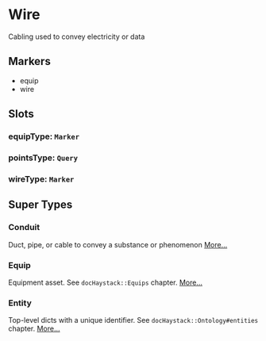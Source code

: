# Wire
Cabling used to convey electricity or data
## Markers
- equip
- wire

## Slots

### equipType: `Marker`

### pointsType: `Query`

### wireType: `Marker`


## Super Types
### Conduit
Duct, pipe, or cable to convey a substance or phenomenon 
[More...](./Conduit)

### Equip
Equipment asset.
See `docHaystack::Equips` chapter. 
[More...](./Equip)

### Entity
Top-level dicts with a unique identifier.
See `docHaystack::Ontology#entities` chapter. 
[More...](./Entity)


